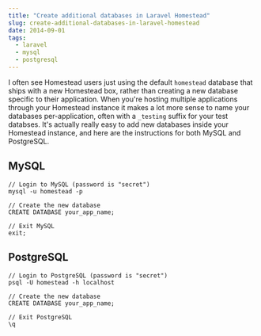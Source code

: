 ```yaml
---
title: "Create additional databases in Laravel Homestead"
slug: create-additional-databases-in-laravel-homestead
date: 2014-09-01
tags:
  - laravel
  - mysql
  - postgresql
---
```


I often see Homestead users just using the default `homestead` database that ships with a new Homestead box, rather than creating a new database specific to their application. When you're hosting multiple applications through your Homestead instance it makes a lot more sense to name your databases per-application, often with a `_testing` suffix for your test databses. It's actually really easy to add new databases inside your Homestead instance, and here are the instructions for both MySQL and PostgreSQL.

## MySQL

```
// Login to MySQL (password is "secret")
mysql -u homestead -p

// Create the new database
CREATE DATABASE your_app_name;

// Exit MySQL
exit;
```

## PostgreSQL

```
// Login to PostgreSQL (password is "secret")
psql -U homestead -h localhost

// Create the new database
CREATE DATABASE your_app_name;

// Exit PostgreSQL
\q
```
